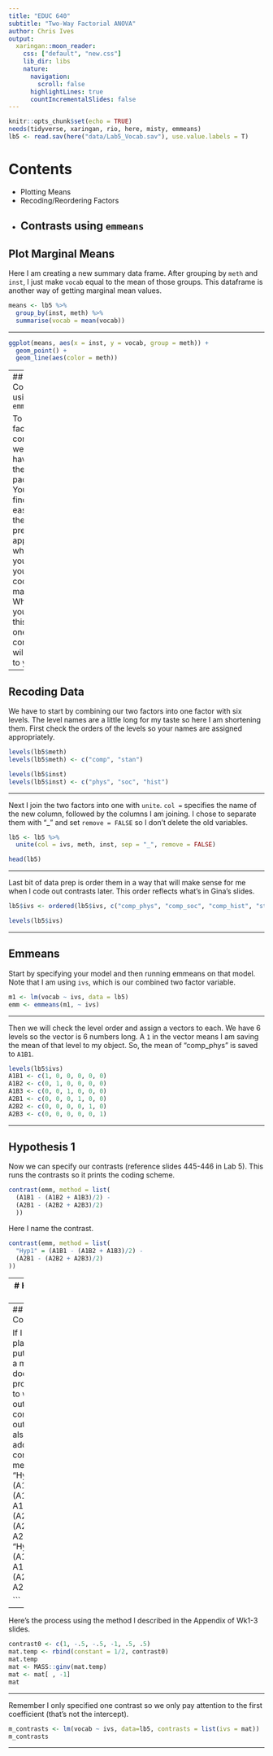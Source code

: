 ```yaml
---
title: "EDUC 640"
subtitle: "Two-Way Factorial ANOVA"
author: Chris Ives
output: 
  xaringan::moon_reader:
    css: ["default", "new.css"]
    lib_dir: libs
    nature:
      navigation:
        scroll: false
      highlightLines: true
      countIncrementalSlides: false
---
```


```r
knitr::opts_chunk$set(echo = TRUE)
needs(tidyverse, xaringan, rio, here, misty, emmeans)
lb5 <- read.sav(here("data/Lab5_Vocab.sav"), use.value.labels = T)
```

# Contents

* Plotting Means
* Recoding/Reordering Factors
* Contrasts using `emmeans`
---

## Plot Marginal Means

Here I am creating a new summary data frame. After grouping by `meth` and `inst`, I just make `vocab` equal to the mean of those groups. This dataframe is another way of getting marginal mean values.

```r
means <- lb5 %>% 
  group_by(inst, meth) %>% 
  summarise(vocab = mean(vocab))
```

---

```r
ggplot(means, aes(x = inst, y = vocab, group = meth)) +
  geom_point() +
  geom_line(aes(color = meth))
```

---
## Contrasts using `emmeans`

To do two-factor contrasts we will have to use the `emmeans` package. You might find this easier than the previous approaches where I had you specify your coding in a matrix. Whether you prefer this for one-way contrasts will be up to you.
---

## Recoding Data

We have to start by combining our two factors into one factor with six levels. The level names are a little long for my taste so here I am shortening them. First check the orders of the levels so your names are assigned appropriately.
``` r
levels(lb5$meth)
levels(lb5$meth) <- c("comp", "stan")
```

```r
levels(lb5$inst)
levels(lb5$inst) <- c("phys", "soc", "hist")
```
---

Next I join the two factors into one with `unite`. `col =` specifies the name of the new column, followed by the columns I am joining. I chose to separate them with "_" and set `remove = FALSE` so I don't delete the old variables.

```r
lb5 <- lb5 %>% 
  unite(col = ivs, meth, inst, sep = "_", remove = FALSE)

head(lb5)
```
---

Last bit of data prep is order them in a way that will make sense for me when I code out contrasts later. This order reflects what's in Gina's slides.

```r
lb5$ivs <- ordered(lb5$ivs, c("comp_phys", "comp_soc", "comp_hist", "stan_phys", "stan_soc", "stan_hist"))

levels(lb5$ivs)
```

---

## Emmeans
Start by specifying your model and then running emmeans on that model. Note that I am using `ivs`, which is our combined two factor variable.
```r
m1 <- lm(vocab ~ ivs, data = lb5)
emm <- emmeans(m1, ~ ivs)
```

---

Then we will check the level order and assign a vectors to each. We have 6 levels so the vector is 6 numbers long. A `1` in the vector means I am saving the mean of that level to my object. So, the mean of "comp_phys" is saved to `A1B1`.

```r
levels(lb5$ivs)
A1B1 <- c(1, 0, 0, 0, 0, 0)
A1B2 <- c(0, 1, 0, 0, 0, 0)
A1B3 <- c(0, 0, 1, 0, 0, 0)
A2B1 <- c(0, 0, 0, 1, 0, 0)
A2B2 <- c(0, 0, 0, 0, 1, 0)
A2B3 <- c(0, 0, 0, 0, 0, 1)
```
---

## Hypothesis 1

Now we can specify our contrasts (reference slides 445-446 in Lab 5). This runs the contrasts so it prints the coding scheme.

```r
contrast(emm, method = list(
  (A1B1 - (A1B2 + A1B3)/2) -
  (A2B1 - (A2B2 + A2B3)/2)
  ))
```
Here I name the contrast.
```r
contrast(emm, method = list(
  "Hyp1" = (A1B1 - (A1B2 + A1B3)/2) -
  (A2B1 - (A2B2 + A2B3)/2)
))
```
---
# Hypothesis 2

Same process for our second contrast.
```r
contrast(emm, method = list(
  (A1B1 - A1B2) - (A2B1 - A2B2)
  ))
```

```r
contrast(emm, method = list(
  "Hyp2" = (A1B1 - A1B2) - (A2B1 - A2B2)
  ))
```
---
## Combining Contrasts

If I was planning to put them into a markdown document, I'd probably want to write it all out with one command and output. I'm also going to add a 
```r
contrast(emm, method = list(
  "Hyp1" = (A1B1 - (A1B2 + A1B3)/2) -
  (A2B1 - (A2B2 + A2B3)/2),
  "Hyp2" = (A1B1 - A1B2) - (A2B1 - A2B2)
))

```
---

Here's the process using the method I described in the Appendix of Wk1-3 slides.

```r
contrast0 <- c(1, -.5, -.5, -1, .5, .5) 
mat.temp <- rbind(constant = 1/2, contrast0)
mat.temp
mat <- MASS::ginv(mat.temp)
mat <- mat[ , -1]
mat

```

---

Remember I only specified one contrast so we only pay attention to the first coefficient (that's not the intercept).
```r
m_contrasts <- lm(vocab ~ ivs, data=lb5, contrasts = list(ivs = mat))
m_contrasts
```

---


